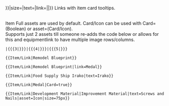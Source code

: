 <noinclude>{{AssetTemplateList}}</noinclude><includeonly>{{Link|type=Item|asset={{#if: {{{asset|}}} | {{{asset}}} | {{#if: {{{Card|}}} | Card | Full }}}}|size={{{size|160x160px}}}|text={{{text|}}}|link={{{link|}}}|{{{1|}}}|{{{2|}}}}}</includeonly><noinclude>
Links with item card tooltips.

<br>Item Full assets are used by default. Card/Icon can be used with Card=(Boolean) or asset=(Card/Icon).
<br>Supports just 2 assets till someone re-adds the code below or allows for this and equipmentlink to have multiple image rows/columns.
<pre>|{{{3|}}}|{{{4|}}}|{{{5|}}}</pre>


<pre>{{Item/Link|Remodel Blueprint}}</pre>
{{Item/Link|Remodel Blueprint}}

<pre>{{Item/Link|Remodel Blueprint|link=Medal}}</pre>
{{Item/Link|Remodel Blueprint|link=Medal}}

<pre>{{Item/Link|Food Supply Ship Irako|text=Irako}}</pre>
{{Item/Link|Food Supply Ship Irako|text=Irako}}

<pre>{{Item/Link|Medal|Card=true}}</pre>
{{Item/Link|Medal|Card=true}}

<pre>{{Item/Link|Development Material|Improvement Material|text=Screws and Nails|asset=Icon|size=75px}}</pre>
{{Item/Link|Development Material|Improvement Material|text=Screws and Nails|asset=Icon|size=75px}}